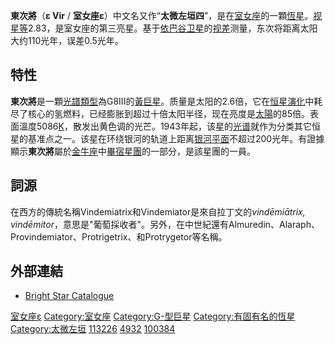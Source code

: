 {{NoteTA
|G1=Astronomy
}}
{{Starbox begin
| name=東次將 (室女座 ε)
}}
{{Starbox image
| image = 
     <div style="position: relative">[[File:Virgo_IAU.svg|250px]]
     <div style="position: absolute; left: 54.0%; top: 20.5%;">[[File:Cercle_rouge_100%.svg|12px]]</div>
     </div>
| caption=室女座 ε的位置 (红圈处)
}}
{{Starbox observe
| epoch    = [[J2000.0|J2000.0]]
| constell = [[室女座|室女座]]
|星官 = [[太微左垣|左垣]] （[[太微垣|太微垣]]）
| ra       = {{RA|13|02|10.59785}}
| dec      = {{DEC|+10|57|32.9415}}
| appmag_v = +2.826
}}
{{Starbox character 
| class    = G8 III
| b-v      = +0.940
| u-b      = +0.718
| variable = 
}}
{{Starbox astrometry 
| radial_v = -14.6
| prop_mo_ra  = -273.80
| prop_mo_dec = +19.96
| parallax = 29.76
| p_error  = 0.14
| parallax_footnote = 
| absmag_v = 0.19
}}
{{Starbox detail
| mass     = 2.6
| radius   = 12
| luminosity  = 85
| temperature = 5,086
| metal_fe = +0.09
| rotational_velocity = 2.3
| age_myr  = {{nowrap|560 ± 90}}
}}
{{Starbox catalog 
| names    = 太微左垣四、Vindemiatrix, Vindemiator,<br/>Almuredin, Provindemiator,<br/>Protrigetrix, Protrygetor,<br/>Alaraph, 47 Virginis,<br/>[[Star_catalogue#BS,_BSC,_HR|HR]] 4932, [[Henry_Draper_Catalogue|HD]] 113226,<br/>[[Star_catalogue#BD.2FCD.2FCPD|BD]]+11 2529, FK5 488,<br/>[[Hipparcos_catalogue|HIP]] 63608, [[Star_catalogue#SAO|SAO]] 100384,<br/>GC 17687, CCDM 13022+1057
}}
{{Starbox end}}


'''東次將'''（'''ε Vir''' / '''室女座ε'''）中文名又作“'''太微左垣四'''”，是在[[室女座|室女座]]的一顆[[恆星|恆星]]。[[视星等|视星等]]2.83，是室女座的第三亮星。基于[[依巴谷卫星|依巴谷卫星]]的[[视差|视差]]测量，东次将距离太阳大约110光年，误差0.5光年。

== 特性 ==
'''東次將'''是一顆[[光譜類型|光譜類型]]為G8III的[[黃巨星|黃巨星]]。质量是太阳的2.6倍，它在[[恒星演化|恒星演化]]中耗尽了核心的氢燃料，已经膨胀到超过十倍太阳半径，现在亮度是[[太陽|太陽]]的85倍。表面溫度5086[[熱力學溫標|K]]，散发出黄色调的光芒。1943年起，该星的[[光谱|光谱]]就作为分类其它恒星的基准点之一。该星在环绕银河的轨道上距离[[银河平面|银河平面]]不超过200光年。有證據顯示'''東次將'''屬於[[金牛座|金牛座]]中[[畢宿星團|畢宿星團]]的一部分，是該星團的一員。

== 詞源 ==
在西方的傳統名稱Vindemiatrix和Vindemiator是來自拉丁文的''vindēmiātrix, vindēmitor''，意思是"葡萄採收者"。另外，在中世紀還有Almuredin、Alaraph、Provindemiator、Protrigetrix、和Protrygetor等名稱。

== 外部連結 ==
*[http://www.alcyone.de/SIT/bsc/bsc_search.html Bright Star Catalogue] {{Wayback|url=http://www.alcyone.de/SIT/bsc/bsc_search.html |date=20081205191059 }}

{{Virgo}}

[[Category:拜耳天體|室女座ε]]
[[Category:室女座|Category:室女座]]
[[Category:G-型巨星|Category:G-型巨星]]
[[Category:有固有名的恆星|Category:有固有名的恆星]]
[[Category:太微左垣|Category:太微左垣]]
[[Category:HD和HDE天體|113226]]
[[Category:HR天體|4932]]
[[Category:SAO天體|100384]]